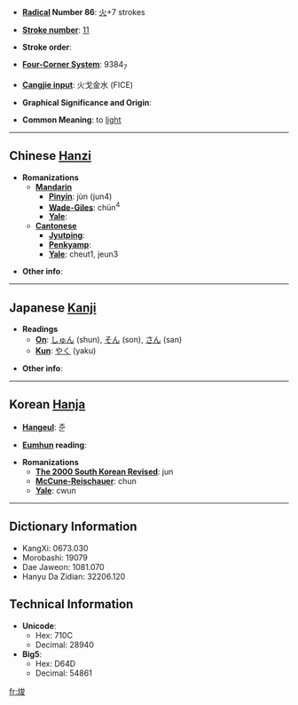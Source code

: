 * '''[[Wiktionary:Chinese radical index| Radical]] Number 86''': [[Wiktionary:Chinese radical index 火|火]]+7 strokes

* '''[[Wiktionary:Chinese total strokes index|Stroke number]]''': [[Wiktionary:Chinese total strokes index 11|11]]

* '''Stroke order''': 

* '''[[Wiktionary:Chinese four corner index|Four-Corner System]]''': 9384<sub>7</sub>

* '''[[Wiktionary:Chinese Cangjie index|Cangjie input]]''': 火戈金水 (FICE)

* '''Graphical Significance and Origin''': 

* '''Common Meaning''': to [[light]]

----

== Chinese [[Hanzi]] ==

* '''Romanizations'''
** '''[[Mandarin]]'''
*** '''[[Pinyin]]''': jùn (jun4)
*** '''[[Wade-Giles]]''': chün<sup>4</sup>
*** '''[[Yale]]''': 
** '''[[Cantonese]]'''
*** '''[[Jyutping]]''':
*** '''[[Penkyamp]]''': 
*** '''[[Yale]]''': cheut1, jeun3

* '''Other info''': 

----

== Japanese [[Kanji]] ==

* '''Readings'''
** '''[[On]]''': [[しゅん]] (shun), [[そん]] (son), [[さん]] (san)
** '''[[Kun]]''': [[やく]] (yaku)

* '''Other info''':  

----

== Korean [[Hanja]] ==

* '''[[Hangeul]]''': 준

* '''[[Eumhun]] reading''': 

* '''Romanizations'''
** '''[[The 2000 South Korean Revised Romanization|The 2000 South Korean Revised]]''': jun
** '''[[McCune-Reischauer]]''': chun
** '''[[Yale]]''': cwun

----

== Dictionary Information ==

* KangXi: 0673.030
* Morobashi: 19079
* Dae Jaweon: 1081.070
* Hanyu Da Zidian: 32206.120

== Technical Information ==

* '''Unicode''':
** Hex: 710C
** Decimal: 28940
* '''Big5''':
** Hex: D64D
** Decimal: 54861

[[fr:焌]]